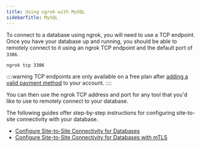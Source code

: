 ```yaml
---
title: Using ngrok with MySQL
sidebarTitle: MySQL
---
```


To connect to a database using ngrok, you will need to use a TCP endpoint. Once you have your database up and running, you should be able to remotely connect to it using an ngrok TCP endpoint and the default port of `3306`.

```bash
ngrok tcp 3306
```

::::warning
TCP endpoints are only available on a free plan after [adding a valid payment method](https://dashboard.ngrok.com/settings#id-verification) to your account.
::::

You can then use the ngrok TCP address and port for any tool that you'd like to use to remotely connect to your database.

The following guides offer step-by-step instructions for configuring site-to-site connectivity with your database.

- [Configure Site-to-Site Connectivity for
  Databases](/docs/guides/site-to-site-connectivity/)
- [Configure Site-to-Site Connectivity for Databases with mTLS](/docs/guides/site-to-site-connectivity/)
